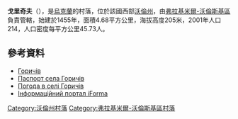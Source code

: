 {{coord|50|47|5|N|24|18|25|E|scale:30000|display=title}}

'''戈里奇夫'''（{{lang-uk|Горичів}}），是[[烏克蘭|烏克蘭]]的村落，位於該國西部[[沃倫州|沃倫州]]，由[[弗拉基米爾-沃倫斯基區|弗拉基米爾-沃倫斯基區]]負責管轄，始建於1455年，面積4.68平方公里，海拔高度205米，2001年人口214，人口密度每平方公里45.73人。

==參考資料==
* [http://gska2.rada.gov.ua/pls/z7502/A005?rdat1=21.03.2008&rf7571=4697 Горичів]{{dead link|date=2018年3月 |bot=InternetArchiveBot |fix-attempted=yes }}
* [https://web.archive.org/web/20140313010816/http://www.vvadm.gov.ua/ukr/miscevi%20rady/zumne.html Паспорт села Горичів]
* [http://weather.in.ua/volynskaja/5563 Погода в селі Горичів] {{Wayback|url=http://weather.in.ua/volynskaja/5563 |date=20160305203452 }}
* [https://web.archive.org/web/20100125080655/http://old.iforma.com.ua/classifiers/uk/koatuu Інформаційний портал iForma]

[[Category:沃倫州村落|Category:沃倫州村落]]
[[Category:弗拉基米爾-沃倫斯基區村落|Category:弗拉基米爾-沃倫斯基區村落]]


{{Volyn-geo-stub}}